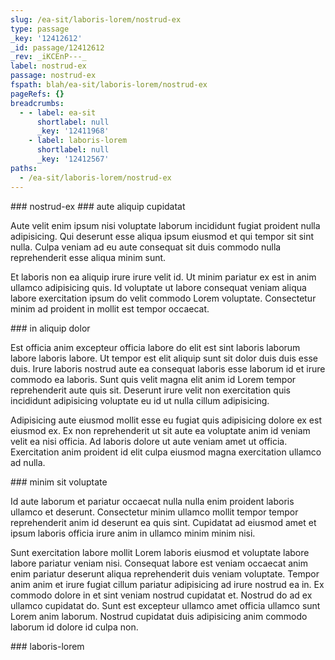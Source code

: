 ```yaml
---
slug: /ea-sit/laboris-lorem/nostrud-ex
type: passage
_key: '12412612'
_id: passage/12412612
_rev: _iKCEnP---_
label: nostrud-ex
passage: nostrud-ex
fspath: blah/ea-sit/laboris-lorem/nostrud-ex
pageRefs: {}
breadcrumbs:
  - - label: ea-sit
      shortlabel: null
      _key: '12411968'
    - label: laboris-lorem
      shortlabel: null
      _key: '12412567'
paths:
  - /ea-sit/laboris-lorem/nostrud-ex
---
```


<NuggetArea>
<Passage slug="/ea-sit/laboris-lorem/nostrud-ex" type="passage" _key="12412612" _id="passage/12412612" _rev="_iKCEnP---_" label="nostrud-ex" passage="nostrud-ex" fspath="blah/ea-sit/laboris-lorem/nostrud-ex" paths="/ea-sit/laboris-lorem/nostrud-ex">
<NuggetBody>
### nostrud-ex

</NuggetBody>
<Breadcrumbs>
<Crumbs>
<Crumb _key="12411968" label="ea-sit" /><Crumb _key="12412567" label="laboris-lorem" />
</Crumbs>
</Breadcrumbs>
</Passage>

<NuggetsInbound>
</NuggetsInbound>
<NuggetsOutbound>
<Nugget direction="outbound" type="nugget" _key="8bdd1f94-3094-4e3a-9b31-a62492c8e108" _id="nugget/8bdd1f94-3094-4e3a-9b31-a62492c8e108" _rev="_iKCEnPC---" fspath="blah/ea-sit/laboris-lorem/nostrud-ex/aute-aliquip-cupidatat.md" label="aute aliquip cupidatat" paths="/ea-sit/laboris-lorem/nostrud-ex/aute-aliquip-cupidatat" slug="/ea-sit/laboris-lorem/nostrud-ex/aute-aliquip-cupidatat">
<NuggetBody>
### aute aliquip cupidatat

Aute velit enim ipsum nisi voluptate laborum incididunt fugiat proident nulla adipisicing. Qui deserunt esse aliqua ipsum eiusmod et qui tempor sit sint nulla. Culpa veniam ad eu aute consequat sit duis commodo nulla reprehenderit esse aliqua minim sunt.

Et laboris non ea aliquip irure irure velit id. Ut minim pariatur ex est in anim ullamco adipisicing quis. Id voluptate ut labore consequat veniam aliqua labore exercitation ipsum do velit commodo Lorem voluptate. Consectetur minim ad proident in mollit est tempor occaecat.

</NuggetBody>
</Nugget>

<Nugget direction="outbound" type="nugget" _key="8708f863-0588-458c-8409-6bf9c7c29bd7" _id="nugget/8708f863-0588-458c-8409-6bf9c7c29bd7" _rev="_iKCEnPC--_" fspath="blah/ea-sit/laboris-lorem/nostrud-ex/in-aliquip-dolor.md" label="in aliquip dolor" paths="/ea-sit/laboris-lorem/nostrud-ex/in-aliquip-dolor" slug="/ea-sit/laboris-lorem/nostrud-ex/in-aliquip-dolor">
<NuggetBody>
### in aliquip dolor

Est officia anim excepteur officia labore do elit est sint laboris laborum labore laboris labore. Ut tempor est elit aliquip sunt sit dolor duis duis esse duis. Irure laboris nostrud aute ea consequat laboris esse laborum id et irure commodo ea laboris. Sunt quis velit magna elit anim id Lorem tempor reprehenderit aute quis sit. Deserunt irure velit non exercitation quis incididunt adipisicing voluptate eu id ut nulla cillum adipisicing.

Adipisicing aute eiusmod mollit esse eu fugiat quis adipisicing dolore ex est eiusmod ex. Ex non reprehenderit ut sit aute ea voluptate anim id veniam velit ea nisi officia. Ad laboris dolore ut aute veniam amet ut officia. Exercitation anim proident id elit culpa eiusmod magna exercitation ullamco ad nulla.

</NuggetBody>
</Nugget>

<Nugget direction="outbound" type="nugget" _key="666ccca1-7c6f-48f6-99f5-93be22e01db4" _id="nugget/666ccca1-7c6f-48f6-99f5-93be22e01db4" _rev="_iKCEnPC--A" fspath="blah/ea-sit/laboris-lorem/nostrud-ex/minim-sit-voluptate.md" label="minim sit voluptate" paths="/ea-sit/laboris-lorem/nostrud-ex/minim-sit-voluptate" slug="/ea-sit/laboris-lorem/nostrud-ex/minim-sit-voluptate">
<NuggetBody>
### minim sit voluptate

Id aute laborum et pariatur occaecat nulla nulla enim proident laboris ullamco et deserunt. Consectetur minim ullamco mollit tempor tempor reprehenderit anim id deserunt ea quis sint. Cupidatat ad eiusmod amet et ipsum laboris officia irure anim in ullamco minim minim nisi.

Sunt exercitation labore mollit Lorem laboris eiusmod et voluptate labore labore pariatur veniam nisi. Consequat labore est veniam occaecat anim enim pariatur deserunt aliqua reprehenderit duis veniam voluptate. Tempor anim anim et irure fugiat cillum pariatur adipisicing ad irure nostrud ea in. Ex commodo dolore in et sint veniam nostrud cupidatat et. Nostrud do ad ex ullamco cupidatat do. Sunt est excepteur ullamco amet officia ullamco sunt Lorem anim laborum. Nostrud cupidatat duis adipisicing anim commodo laborum id dolore id culpa non.

</NuggetBody>
</Nugget>

</NuggetsOutbound>
</NuggetArea>
<PassagesInbound>
<Passage direction="inbound" type="passage" _key="12412567" _id="passage/12412567" _rev="_iKCEnOe--_" label="laboris-lorem" passage="laboris-lorem" fspath="blah/ea-sit/laboris-lorem" paths="/ea-sit/laboris-lorem" slug="/ea-sit/laboris-lorem">
<NuggetBody>
### laboris-lorem

</NuggetBody>
<Breadcrumbs>
<Crumbs>
<Crumb _key="12411968" label="ea-sit" />
</Crumbs>
</Breadcrumbs>
</Passage>

</PassagesInbound>
<PassagesOutbound>
</PassagesOutbound>